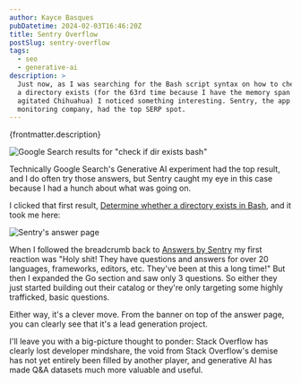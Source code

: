```yaml
---
author: Kayce Basques
pubDatetime: 2024-02-03T16:46:20Z
title: Sentry Overflow
postSlug: sentry-overflow
tags:
  - seo
  - generative-ai
description: >
  Just now, as I was searching for the Bash script syntax on how to check if
  a directory exists (for the 63rd time because I have the memory span of an
  agitated Chihuahua) I noticed something interesting. Sentry, the app
  monitoring company, had the top SERP spot.
---
```


<p>{frontmatter.description}</p>

![Google Search results for "check if dir exists bash"](/assets/sentryoverflow1.png)

Technically Google Search's Generative AI experiment had the top result, and I
do often try those answers, but Sentry caught my eye in this case because I had
a hunch about what was going on.

[Determine whether a directory exists in Bash]: https://sentry.io/answers/determine-whether-a-directory-exists-in-bash/

I clicked that first result, [Determine whether a directory exists in Bash],
and it took me here:

![Sentry's answer page](/assets/sentryoverflow2.png)

[Answers by Sentry]: https://sentry.io/answers/

When I followed the breadcrumb back to [Answers by Sentry] my first reaction
was "Holy shit! They have questions and answers for over 20 languages,
frameworks, editors, etc. They've been at this a long time!" But then I
expanded the Go section and saw only 3 questions. So either they just started
building out their catalog or they're only targeting some highly trafficked,
basic questions.

Either way, it's a clever move. From the banner on top of the answer page, you
can clearly see that it's a lead generation project.

I'll leave you with a big-picture thought to ponder: Stack Overflow has clearly
lost developer mindshare, the void from Stack Overflow's demise has not yet
entirely been filled by another player, and generative AI has made Q&A datasets
much more valuable and useful.
